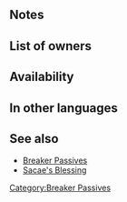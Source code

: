 {{Passive
|type=B
|exclusive=0
|1name=Swordbreaker 1
|1tagid=SID_剣殺し1
|1promotionRarity=4
|1promotionTier=1
|1required=-
|1effect=If unit's HP ≥ 90% in combat against a sword foe, unit makes a guaranteed follow-up attack and foe cannot make a follow-up attack.
|1cost=50
|2name=Swordbreaker 2
|2tagid=SID_剣殺し2
|2promotionRarity=5
|2promotionTier=1
|2effect=If unit's HP ≥ 70% in combat against a sword foe, unit makes a guaranteed follow-up attack and foe cannot make a follow-up attack.
|2cost=100
|3name=Swordbreaker 3
|3tagid=SID_剣殺し3
|3effect=If unit's HP ≥ 50% in combat against a sword foe, unit makes a guaranteed follow-up attack and foe cannot make a follow-up attack.
|3cost=200
|canUseWeapon={{WeaponList|exclude=Green}}
|canUseMove={{MoveList|all}}
|properties=random_all
}}
==Notes==
{{Guaranteed follow-up interaction}}
{{Prevent follow-up}}
==List of owners==
{{Skill Hero List}}
==Availability==
{{PassiveFocusList}}
{{PassiveDistributionList}}
{{PassiveCombatManualList}}
==In other languages==
{{OtherLanguages
|japanese=剣殺し
|german=Schwertbrecher
|spanishEU=Partesables
|spanishLA=Antiespadas
|french=Anti-épée
|italian=Spezzaspada
|chineseTW=破劍者
|portuguese=Antiespada
}}
==See also==
* [[Breaker Passives]]
* [[Sacae's Blessing]]
{{Passives Navbox|B}}
[[Category:Breaker Passives]]